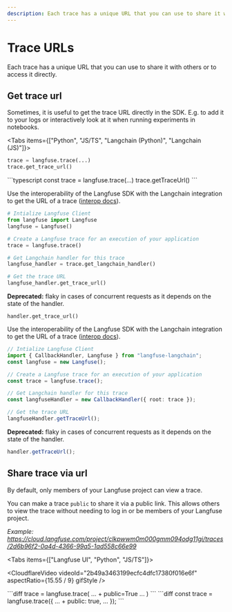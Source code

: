 ```yaml
---
description: Each trace has a unique URL that you can use to share it with others or to access it directly.
---
```


# Trace URLs


Each trace has a unique URL that you can use to share it with others or to access it directly.

## Get trace url

Sometimes, it is useful to get the trace URL directly in the SDK. E.g. to add it to your logs or interactively look at it when running experiments in notebooks.

<Tabs items={["Python", "JS/TS", "Langchain (Python)", "Langchain (JS)"]}>
<Tab>
```python
trace = langfuse.trace(...)
trace.get_trace_url()
```

</Tab>
<Tab>
```typescript
const trace = langfuse.trace(...)
trace.getTraceUrl()
```

</Tab>
<Tab>

Use the interoperability of the Langfuse SDK with the Langchain integration to get the URL of a trace ([interop docs](/docs/integrations/langchain/tracing#interoperability)).

```python
# Intialize Langfuse Client
from langfuse import Langfuse
langfuse = Langfuse()

# Create a Langfuse trace for an execution of your application
trace = langfuse.trace()

# Get Langchain handler for this trace
langfuse_handler = trace.get_langchain_handler()

# Get the trace URL
langfuse_handler.get_trace_url()
```

**Deprecated:** flaky in cases of concurrent requests as it depends on the state of the handler.

```
handler.get_trace_url()
```

</Tab>
<Tab>

Use the interoperability of the Langfuse SDK with the Langchain integration to get the URL of a trace ([interop docs](/docs/integrations/langchain/tracing#interoperability)).

```typescript
// Intialize Langfuse Client
import { CallbackHandler, Langfuse } from "langfuse-langchain";
const langfuse = new Langfuse();

// Create a Langfuse trace for an execution of your application
const trace = langfuse.trace();

// Get Langchain handler for this trace
const langfuseHandler = new CallbackHandler({ root: trace });

// Get the trace URL
langfuseHandler.getTraceUrl();
```

**Deprecated:** flaky in cases of concurrent requests as it depends on the state of the handler.

```typescript
handler.getTraceUrl();
```

</Tab>
</Tabs>

## Share trace via url

By default, only members of your Langfuse project can view a trace.

You can make a trace `public` to share it via a public link. This allows others to view the trace without needing to log in or be members of your Langfuse project.

_Example: https://cloud.langfuse.com/project/clkpwwm0m000gmm094odg11gi/traces/2d6b96f2-0a4d-4366-99a5-1ad558c66e99_

<Tabs items={["Langfuse UI", "Python", "JS/TS"]}>
<Tab>

<CloudflareVideo
  videoId="2b49a3463199ecfc4dfc17380f016e6f"
  aspectRatio={15.55 / 9}
  gifStyle
/>

</Tab>
<Tab>
```diff
trace = langfuse.trace(
    ...
+   public=True
    ...
)
```

</Tab>

<Tab>
```diff
const trace = langfuse.trace({
    ...
+   public: true,
    ...
});
```

</Tab>
</Tabs>
